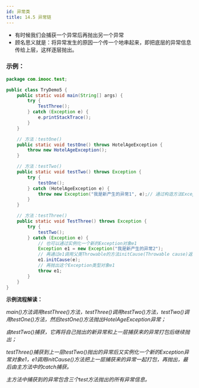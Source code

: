 ```yaml
---
id: 异常类
title: 14.5 异常链
---
```


- 有时候我们会捕获一个异常后再抛出另一个异常
- 顾名思义就是：将异常发生的原因一个传一个地串起来，即把底层的异常信息传给上层，这样逐层抛出。

### 示例：

```java
package com.imooc.test;

public class TryDemo5 {
	public static void main(String[] args) {
		try {
			TestThree();
		} catch (Exception e) {
			e.printStackTrace();
		}
	}

	// 方法：testOne()
	public static void testOne() throws HotelAgeException {
		throw new HotelAgeException();
	}

	// 方法：testTwo()
	public static void testTwo() throws Exception {
		try {
			testOne();
		} catch (HotelAgeException e) {
			throw new Exception("我是新产生的异常1", e);// 通过构造方法Exception(String message,Throwable cause)构造一个新的异常信息
		}
	}

	// 方法：testThree()
	public static void TestThree() throws Exception {
		try {
			testTwo();
		} catch (Exception e) {
			// 也可以通过实例化一个新的Exception对象e1
			Exception e1 = new Exception("我是新产生的异常2");
			// 再通过e1调用父类Throwable的方法initCause(Throwable cause)返回一个新的Exception对象
			e1.initCause(e);
			// 再抛出这个Exception类型对象e1
			throw e1;
		}
	}
}
```

**示例流程解读：**

*main()方法调用testThree()方法，testThree()调用testTwo()方法，testTwo()调用testOne()方法，然后testOne()方法抛出HotelAgeException异常；*

*由testTwo()捕获，它再将自己抛出的新异常和上一层捕获来的异常打包后继续抛出；*

*testThree()捕获到上一层testTwo()抛出的异常后又实例化一个新的Exception异常对象e1，e1调用initCause()方法把上一层捕获来的异常一起打包，再抛出，最后由主方法中的catch捕获。*

*主方法中捕获到的异常包含三个test方法抛出的所有异常信息。*

